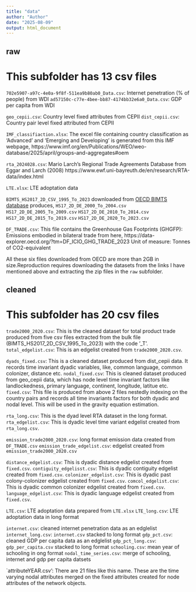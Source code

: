 ```yaml
---
title: "data"
author: "Author"
date: "2025-08-09"
output: html_document
---
```


## raw 
# This subfolder has 13 csv files
`702e5907-a97c-4e0a-9f8f-511ea9b80ab0_Data.csv`: Internet penetration (% of people) from WDI
`ad57150c-c77e-4bee-bb87-4174bb32e6a0_Data.csv`: GDP per capita from WDI

`geo_cepii.csv`: Country level fixed attributes from CEPII 
`dist_cepii.csv`: Country pair level fixed attributed from CEPII

`IMF_classifiaction.xlsx`: The excel file containing country classification as 'Advanced' and 'Emerging and Developing' is generated from this IMF webpage, https://www.imf.org/en/Publications/WEO/weo-database/2025/april/groups-and-aggregates#oem

`rta_2024028.csv`: Mario Larch's Regional Trade Agreements Database from Eggar and Larch (2008)
https://www.ewf.uni-bayreuth.de/en/research/RTA-data/index.html

`LTE.xlsx`: LTE adoptation data 

`BIMTS_HS2017_2D_CSV_1995_To_2023` downloaded from [OECD BIMTS database](https://data-explorer.oecd.org/vis?fs[0]=Topic%2C1%7CTrade%23TRD%23%7CTrade%20in%20goods%20and%20services%23TRD_GDS%23&pg=0&fc=Topic&bp=true&snb=24&df[ds]=dsDisseminateFinalDMZ&df[id]=DSD_BIMTS%40DF_BIMTS_HS2017_2D&df[ag]=OECD.SDD.TPS&df[vs]=1.0) produces,
`HS17_2D_DE_2000_To_2004.csv`
`HS17_2D_DE_2005_To_2009.csv`
`HS17_2D_DE_2010_To_2014.csv`
`HS17_2D_DE_2015_To_2019.csv`
`HS17_2D_DE_2020_To_2023.csv`

`DF_TRADE.csv`: This file contains the Greenhouse Gas Footprints (GHGFP): Emissions embodied in bilateral trade from here, 
 https://data-explorer.oecd.org/?tm=DF_ICIO_GHG_TRADE_2023
Unit of measure: Tonnes of CO2-equivalent

All these six files downloaded from OECD are more than 2GB in size.Reproduction requires downloading the datasets from the links I have mentioned above and extracting the zip files in the `raw` subfolder.


## cleaned
# This subfolder has 20 csv files

`trade2000_2020.csv`: This is the cleaned dataset for total product trade produced from five csv files extracted from the bulk file (BIMTS_HS2017_2D_CSV_1995_To_2023) with the code '_T'.
`total_edgelist.csv`: This is an edgelist created from `trade2000_2020.csv`.

`dyads_fixed.csv`: This is a cleaned dataset produced from dist_cepii data. It records time invariant dyadic variables, like, common language, common colonizer, distance etc. 
`nodal_fixed.csv`: This is cleaned dataset produced from geo_cepii data, which has node level time invariant factors like landlockedness, primary language, continent, longitude, latitue etc. 
`fixed.csv`: This file is produced from above 2 files nestedly indexing on the country pairs and records all time invariants factors for both dyadic and nodal level. This will be used in the gravity equation estimation. 

`rta_long.csv`: This is the dyad level RTA dataset in the long format.
`rta_edgelist.csv`: This is dyadic level time variant edgelist created from `rta_long.csv`.

`emission_trade2000_2020.csv`: long format emission data created from `DF_TRADE.csv`
`emission_trade_edgelist.csv`: edgelist created from `emission_trade2000_2020.csv`

`distance_edgelist.csv`: This is dyadic distance edgelist created from `fixed.csv`.
`contiguity_edgelisst.csv`: This is dyadic contiguity edgelist created from `fixed.csv`.
`colonizer_edgelist.csv`: This is dyadic past colony-colonizer edgelist created from `fixed.csv`.
`comcol_edgelist.csv`: This is dyadic common colonizer edgelist created from `fixed.csv`.
`language_edgelist.csv`: This is dyadic language edgelist created from `fixed.csv`.

`LTE.csv`: LTE adoptation data prepared from `LTE.xlsx`
`LTE_long.csv`: LTE adoptation data in long format

`internet.csv`: cleaned internet penetration data as an edglelist
`internet_long.csv`: `internet.csv` stacked to long format
`gdp_pct.csv`: cleaned GDP per capita data as an edglelist
`gdp_pct_long.csv`: `gdp_per_capita.csv` stacked to long format
`schooling.csv`: mean year of schooling in ong format
`nodal_time_series.csv`: merge of schooling, internet and gdp per capita datsets

`attributeYEAR.csv': There are 21 files like this name. These are the time varying nodal attributes merged on the fixed attributes created for node attributes of the network objects.





